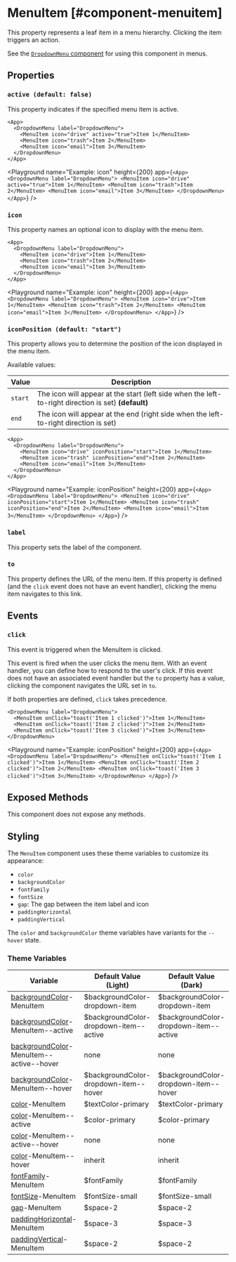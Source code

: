 
# MenuItem [#component-menuitem]

This property represents a leaf item in a menu hierarchy. Clicking the item triggers an action.

See the [`DropdownMenu` component](./DropdownMenu) for using this component in menus.

## Properties

### `active (default: false)`

This property indicates if the specified menu item is active.

```xmlui copy /active="true"/
<App>
  <DropdownMenu label="DropdownMenu">
    <MenuItem icon="drive" active="true">Item 1</MenuItem>
    <MenuItem icon="trash">Item 2</MenuItem>
    <MenuItem icon="email">Item 3</MenuItem>
  </DropdownMenu>
</App>
```

<Playground
  name="Example: icon"
  height={200}
  app={`
    <App>
      <DropdownMenu label="DropdownMenu">
        <MenuItem icon="drive" active="true">Item 1</MenuItem>
        <MenuItem icon="trash">Item 2</MenuItem>
        <MenuItem icon="email">Item 3</MenuItem>
      </DropdownMenu>
    </App>
  `}
/>

### `icon`

This property names an optional icon to display with the menu item.

```xmlui copy /icon/
<App>
  <DropdownMenu label="DropdownMenu">
    <MenuItem icon="drive">Item 1</MenuItem>
    <MenuItem icon="trash">Item 2</MenuItem>
    <MenuItem icon="email">Item 3</MenuItem>
  </DropdownMenu>
</App>
```

<Playground
  name="Example: icon"
  height={200}
  app={`
    <App>
      <DropdownMenu label="DropdownMenu">
        <MenuItem icon="drive">Item 1</MenuItem>
        <MenuItem icon="trash">Item 2</MenuItem>
        <MenuItem icon="email">Item 3</MenuItem>
      </DropdownMenu>
    </App>
  `}
/>

### `iconPosition (default: "start")`

This property allows you to determine the position of the icon displayed in the menu item.

Available values:

| Value | Description |
| --- | --- |
| `start` | The icon will appear at the start (left side when the left-to-right direction is set) **(default)** |
| `end` | The icon will appear at the end (right side when the left-to-right direction is set) |

```xmlui copy /iconPosition/
<App>
  <DropdownMenu label="DropdownMenu">
    <MenuItem icon="drive" iconPosition="start">Item 1</MenuItem>
    <MenuItem icon="trash" iconPosition="end">Item 2</MenuItem>
    <MenuItem icon="email">Item 3</MenuItem>
  </DropdownMenu>
</App>
```

<Playground
  name="Example: iconPosition"
  height={200}
  app={`
<App>
  <DropdownMenu label="DropdownMenu">
    <MenuItem icon="drive" iconPosition="start">Item 1</MenuItem>
    <MenuItem icon="trash" iconPosition="end">Item 2</MenuItem>
    <MenuItem icon="email">Item 3</MenuItem>
  </DropdownMenu>
</App>
  `}
/>

### `label`

This property sets the label of the component.

### `to`

This property defines the URL of the menu item. If this property is defined (and the `click` event does not have an event handler), clicking the menu item navigates to this link.

## Events

### `click`

This event is triggered when the MenuItem is clicked.

This event is fired when the user clicks the menu item. With an event handler, you can define how to respond to the user's click. If this event does not have an associated event handler but the `to` property has a value, clicking the component navigates the URL set in `to`.

If both properties are defined, `click` takes precedence.

```xmlui copy /onClick/
<DropdownMenu label="DropdownMenu">
  <MenuItem onClick="toast('Item 1 clicked')">Item 1</MenuItem>
  <MenuItem onClick="toast('Item 2 clicked')">Item 2</MenuItem>
  <MenuItem onClick="toast('Item 3 clicked')">Item 3</MenuItem>
</DropdownMenu>
```

<Playground
  name="Example: iconPosition"
  height={200}
  app={`
<App>
  <DropdownMenu label="DropdownMenu">
    <MenuItem onClick="toast('Item 1 clicked')">Item 1</MenuItem>
    <MenuItem onClick="toast('Item 2 clicked')">Item 2</MenuItem>
    <MenuItem onClick="toast('Item 3 clicked')">Item 3</MenuItem>
  </DropdownMenu>
</App>
  `}
/>

## Exposed Methods

This component does not expose any methods.

## Styling

The `MenuItem` component uses these theme variables to customize its appearance:
- `color`
- `backgroundColor`
- `fontFamily`
- `fontSize`
- `gap`: The gap between the item label and icon
- `paddingHorizontal`
- `paddingVertical`

The `color` and `backgroundColor` theme variables have variants for the `--hover` state.

### Theme Variables

| Variable | Default Value (Light) | Default Value (Dark) |
| --- | --- | --- |
| [backgroundColor](../styles-and-themes/common-units/#color)-MenuItem | $backgroundColor-dropdown-item | $backgroundColor-dropdown-item |
| [backgroundColor](../styles-and-themes/common-units/#color)-MenuItem--active | $backgroundColor-dropdown-item--active | $backgroundColor-dropdown-item--active |
| [backgroundColor](../styles-and-themes/common-units/#color)-MenuItem--active--hover | <GrayText>none</GrayText> | <GrayText>none</GrayText> |
| [backgroundColor](../styles-and-themes/common-units/#color)-MenuItem--hover | $backgroundColor-dropdown-item--hover | $backgroundColor-dropdown-item--hover |
| [color](../styles-and-themes/common-units/#color)-MenuItem | $textColor-primary | $textColor-primary |
| [color](../styles-and-themes/common-units/#color)-MenuItem--active | $color-primary | $color-primary |
| [color](../styles-and-themes/common-units/#color)-MenuItem--active--hover | <GrayText>none</GrayText> | <GrayText>none</GrayText> |
| [color](../styles-and-themes/common-units/#color)-MenuItem--hover | inherit | inherit |
| [fontFamily](../styles-and-themes/common-units/#fontFamily)-MenuItem | $fontFamily | $fontFamily |
| [fontSize](../styles-and-themes/common-units/#size)-MenuItem | $fontSize-small | $fontSize-small |
| [gap](../styles-and-themes/common-units/#size)-MenuItem | $space-2 | $space-2 |
| [paddingHorizontal](../styles-and-themes/common-units/#size)-MenuItem | $space-3 | $space-3 |
| [paddingVertical](../styles-and-themes/common-units/#size)-MenuItem | $space-2 | $space-2 |
